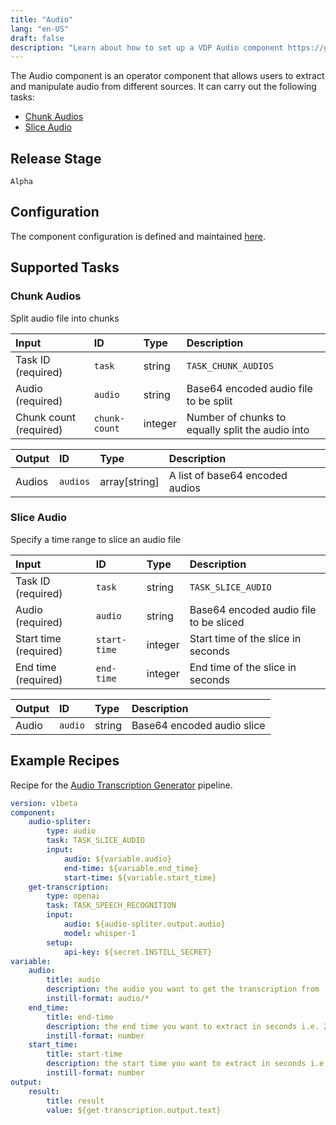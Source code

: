 ```yaml
---
title: "Audio"
lang: "en-US"
draft: false
description: "Learn about how to set up a VDP Audio component https://github.com/instill-ai/instill-core"
---
```


The Audio component is an operator component that allows users to extract and manipulate audio from different sources.
It can carry out the following tasks:

- [Chunk Audios](#chunk-audios)
- [Slice Audio](#slice-audio)



## Release Stage

`Alpha`



## Configuration

The component configuration is defined and maintained [here](https://github.com/instill-ai/component/blob/main/operator/audio/v0/config/definition.json).





## Supported Tasks

### Chunk Audios

Split audio file into chunks


| Input | ID | Type | Description |
| :--- | :--- | :--- | :--- |
| Task ID (required) | `task` | string | `TASK_CHUNK_AUDIOS` |
| Audio (required) | `audio` | string | Base64 encoded audio file to be split |
| Chunk count (required) | `chunk-count` | integer | Number of chunks to equally split the audio into |



| Output | ID | Type | Description |
| :--- | :--- | :--- | :--- |
| Audios | `audios` | array[string] | A list of base64 encoded audios |






### Slice Audio

Specify a time range to slice an audio file


| Input | ID | Type | Description |
| :--- | :--- | :--- | :--- |
| Task ID (required) | `task` | string | `TASK_SLICE_AUDIO` |
| Audio (required) | `audio` | string | Base64 encoded audio file to be sliced |
| Start time (required) | `start-time` | integer | Start time of the slice in seconds |
| End time (required) | `end-time` | integer | End time of the slice in seconds |



| Output | ID | Type | Description |
| :--- | :--- | :--- | :--- |
| Audio | `audio` | string | Base64 encoded audio slice |






## Example Recipes

Recipe for the [Audio Transcription Generator](https://instill.tech/instill-ai/pipelines/audio-transcription/playground) pipeline.

```yaml
version: v1beta
component:
    audio-spliter:
        type: audio
        task: TASK_SLICE_AUDIO
        input:
            audio: ${variable.audio}
            end-time: ${variable.end_time}
            start-time: ${variable.start_time}
    get-transcription:
        type: openai
        task: TASK_SPEECH_RECOGNITION
        input:
            audio: ${audio-spliter.output.audio}
            model: whisper-1
        setup:
            api-key: ${secret.INSTILL_SECRET}
variable:
    audio:
        title: audio
        description: the audio you want to get the transcription from
        instill-format: audio/*
    end_time:
        title: end-time
        description: the end time you want to extract in seconds i.e. 2 mins is 120 seconds
        instill-format: number
    start_time:
        title: start-time
        description: the start time you want to extract in seconds i.e. 2 mins is 120 seconds
        instill-format: number
output:
    result:
        title: result
        value: ${get-transcription.output.text}

```
